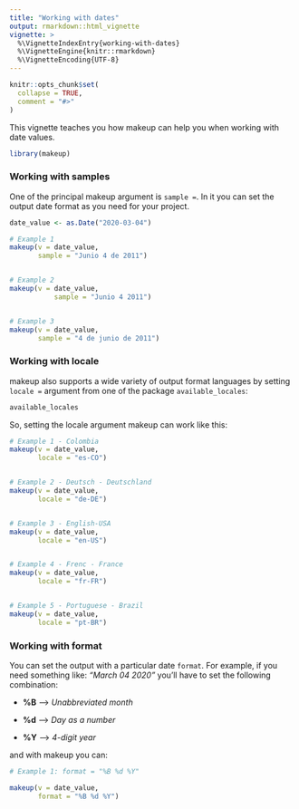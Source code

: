 ```yaml
---
title: "Working with dates"
output: rmarkdown::html_vignette
vignette: >
  %\VignetteIndexEntry{working-with-dates}
  %\VignetteEngine{knitr::rmarkdown}
  %\VignetteEncoding{UTF-8}
---
```


```r
knitr::opts_chunk$set(
  collapse = TRUE,
  comment = "#>"
)
```

This vignette teaches you how makeup can help you when working with date values. 

```r
library(makeup)
```

### Working with samples

One of the principal makeup argument is `sample =`. In it you can set the output date format as you need for your project.

```r
date_value <- as.Date("2020-03-04")

# Example 1
makeup(v = date_value,
       sample = "Junio 4 de 2011")


# Example 2
makeup(v = date_value, 
           sample = "Junio 4 2011")


# Example 3
makeup(v = date_value, 
       sample = "4 de junio de 2011")
```

### Working with locale

makeup also supports a wide variety of output format languages by setting `locale = ` argument from one of the package `available_locales`:
```r
available_locales
```
So, setting the locale argument makeup can work like this:
```r
# Example 1 - Colombia
makeup(v = date_value, 
       locale = "es-CO")


# Example 2 - Deutsch - Deutschland
makeup(v = date_value, 
       locale = "de-DE")


# Example 3 - English-USA
makeup(v = date_value, 
       locale = "en-US")


# Example 4 - Frenc - France
makeup(v = date_value, 
       locale = "fr-FR")


# Example 5 - Portuguese - Brazil
makeup(v = date_value, 
       locale = "pt-BR")
```

### Working with format

You can set the output with a particular date `format`. For example, if you need something like: _"March 04 2020"_ you'll have to set the following combination:

- **%B** --> _Unabbreviated month_

- **%d** --> _Day as a number_

- **%Y** --> _4-digit year_


and with makeup you can:
```r
# Example 1: format = "%B %d %Y"

makeup(v = date_value,
       format = "%B %d %Y")
```

